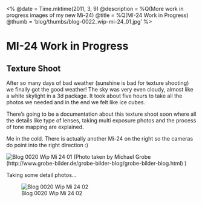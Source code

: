 <%
  @date = Time.mktime(2011, 3, 9)
  @description = %Q(More work in progress images of my new Mi-24)
  @title = %Q(MI-24 Work in Progress)
  @thumb = 'blog/thumbs/blog-0022_wip-mi-24_01.jpg'
%>

MI-24 Work in Progress
======================

Texture Shoot
-------------

After so many days of bad weather (sunshine is bad for texture shooting) we finally got the good weather! The sky was very even cloudy, almost like a white skylight in a 3d package. It took about five hours to take all the photos we needed and in the end we felt like ice cubes.

There's going to be a documentation about this texture shoot soon where all the details like type of lenses, taking multi exposure photos and the process of tone mapping are explained.

Me in the cold. There is actually another Mi-24 on the right so the cameras do point into the right direction :)

![Blog 0020 Wip Mi 24 01](/images/blog/blog-0022_wip-mi-24_01.jpg)
(Photo taken by Michael Grobe (http://www.grobe-bilder.de/grobe-bilder-blog/grobe-bilder-blog.html) )

Taking some detail photos...

![Blog 0020 Wip Mi 24 02](/images/blog/blog-0022_wip-mi-24_02.jpg)







